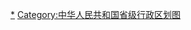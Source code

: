 <div style="position: relative" class="center">
{{Image label begin|image=Administrative Division Hebei.svg|width={{{1|500}}}|link=|font-size=85%}} 
{{Image label|x=145|y=925|scale={{{1|500}}}/1000|text=[[石家庄市|<span style="color: black;">'''1 石家庄市'''</span>]]}}
{{Image label|x=730|y=610|scale={{{1|500}}}/1000|text=[[唐山市|<span style="color: black;">'''2 唐山市'''</span>]]}}
{{Image label|x=870|y=540|scale={{{1|500}}}/1000|text=[[秦皇岛市|<span style="color: black;">'''3 秦皇岛市'''</span>]]}}
{{Image label|x=150|y=1225|scale={{{1|500}}}/1000|text=[[邯郸市|<span style="color: black;">'''4 邯郸市'''</span>]]}}
{{Image label|x=200|y=1090|scale={{{1|500}}}/1000|text=[[邢台市|<span style="color: black;">'''5 邢台市'''</span>]]}}
{{Image label|x=260|y=750|scale={{{1|500}}}/1000|text=[[保定市|<span style="color: black;">'''6 保定市'''</span>]]}}
{{Image label|x=247|y=390|scale={{{1|500}}}/1000|text=[[张家口市|<span style="color: black;">'''7 张家口市'''</span>]]}}
{{Image label|x=610|y=290|scale={{{1|500}}}/1000|text=[[承德市|<span style="color: black;">'''8 承德市'''</span>]]}}
{{Image label|x=500|y=900|scale={{{1|500}}}/1000|text=[[沧州市|<span style="color: black;">'''9 沧州市'''</span>]]}}
{{Image label|x=460|y=720|scale={{{1|500}}}/1000|text=[[廊坊市|<span style="color: black;">'''10 廊坊市'''</span>]]}}
{{Image label|x=355|y=990|scale={{{1|500}}}/1000|text=[[衡水市|<span style="color: black;">'''11 衡水市'''</span>]]}}
{{Image label|x=383|y=754|scale={{{1|500}}}/1000|text=[[雄安新区|<span style="color: black;">'''12 雄安新区'''</span>]]}}
{{Image label|x=431|y=805|scale={{{1|500}}}/1000|text=[[华北油田|<span style="color: black;">'''← 13 华北油田地区'''</span>]]}}
{{Image label|x=293|y=943|scale={{{1|500}}}/1000|text=[[辛集市|<span style="color: black;">'''14 辛集市'''</span>]]}}
{{Image label|x=219|y=849|scale={{{1|500}}}/1000|text=[[定州市|<span style="color: black;">'''15 定州市'''</span>]]}}
</div>
<noinclude>
[[Category:河北行政区划|*]]
[[Category:中华人民共和国省级行政区划图]]
</noinclude>